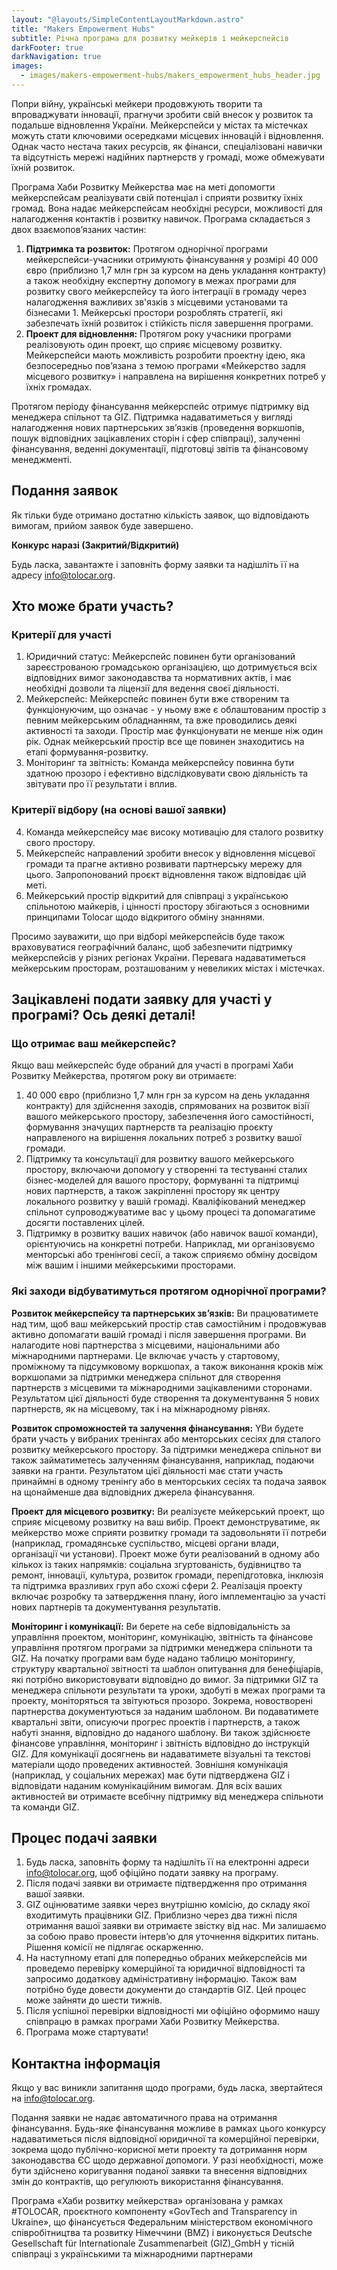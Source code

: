 ```yaml
---
layout: "@layouts/SimpleContentLayoutMarkdown.astro"
title: "Makers Empowerment Hubs"
subtitle: Річна програма для розвитку мейкерів і мейкерспейсів
darkFooter: true
darkNavigation: true
images:
  - images/makers-empowerment-hubs/makers_empowerment_hubs_header.jpg
---
```


Попри війну, українські мейкери продовжують творити та впроваджувати інновації, прагнучи зробити свій внесок у розвиток та подальше відновлення України. Мейкерспейси у містах та містечках можуть стати ключовими осередками місцевих інновацій і відновлення. Однак часто нестача таких ресурсів, як фінанси, спеціалізовані навички та відсутність мережі надійних партнерств у громаді, може обмежувати їхній розвиток.

Програма Хаби Розвитку Мейкерства має на меті допомогти мейкерспейсам реалізувати свій потенціал і сприяти розвитку їхніх громад. Вона надає мейкерспейсам необхідні ресурси, можливості для налагодження контактів і розвитку навичок. Програма складається з двох взаємопов’язаних частин:

1. **Підтримка та розвиток:** Протягом однорічної програми мейкерспейси-учасники отримують фінансування у розмірі 40 000 євро (приблизно 1,7 млн грн за курсом на день укладання контракту)  а також необхідну експертну допомогу в межах програми для розвитку свого мейкерспейсу та його інтеграції в громаду через  налагодження важливих зв'язків з місцевими установами та бізнесами 1. Мейкерські простори розроблять стратегії, які забезпечать їхній розвиток і стійкість після завершення програми.
2. **Проект для відновлення:** Протягом року учасники програми реалізовують один проект, що сприяє місцевому розвитку. Мейкерспейси мають можливість розробити проектну ідею, яка безпосередньо пов’язана з темою програми «Мейкерство задля місцевого розвитку» і направлена на вирішення конкретних потреб у їхніх громадах. 

Протягом періоду фінансування мейкерспейс отримує підтримку від менеджера спільнот та GIZ. Підтримка надаватиметься у вигляді налагодження нових партнерських зв’язків (проведення воркшопів, пошук відповідних зацікавлених сторін і сфер співпраці), залученні фінансування, веденні документації, підготовці звітів та фінансовому менеджменті.

## Подання заявок
Як тільки буде отримано достатню кількість заявок, що відповідають вимогам, прийом заявок буде завершено.

**Конкурс наразі (Закритий/Відкритий)**

Будь ласка, завантажте і заповніть форму заявки та надішліть її на адресу [info@tolocar.org](mailto:info@tolocar.org).

## Хто може брати участь?

### Критерії для участі

1. Юридичний статус: Мейкерспейс повинен бути організований зареєстрованою громадською організацією, що дотримується всіх відповідних вимог законодавства та нормативних актів, і має необхідні дозволи та ліцензії для ведення своєї діяльності.
2. Мейкерспейс: Мейкерспейс повинен бути вже створеним та функціонуючим, що означає - у ньому вже є облаштованим простір з певним мейкерським обладнанням, та вже проводились деякі активності та заходи. Простір має функціонувати не менше ніж один рік. Однак мейкерський простір все ще повинен знаходитись на етапі формування-розвитку.
3. Моніторинг та звітність: Команда мейкерспейсу повинна бути здатною прозоро і ефективно відслідковувати свою діяльність та звітувати про її результати і вплив.

### Критерії відбору (на основі вашої заявки)

4. Команда мейкерспейсу має високу мотивацію для сталого розвитку свого простору.
5. Мейкерспейс направлений зробити внесок у відновлення місцевої громади та прагне активно розвивати партнерську мережу для цього. Запропонований проєкт відновлення також відповідає цій меті. 
6. Мейкерський простір відкритий для співпраці з українською спільнотою майкерів, і цінності простору збігаються з основними принципами Tolocar щодо відкритого обміну знаннями.
 
Просимо зауважити, що при відборі мейкерспейсів буде також враховуватися географічний баланс, щоб забезпечити підтримку мейкерспейсів у різних регіонах України. Перевага надаватиметься мейкерським просторам, розташованим у невеликих містах і містечках.


## Зацікавлені подати заявку для участі у програмі? Ось деякі деталі!

### Що отримає ваш мейкерспейс?
Якщо ваш мейкерспейс буде обраний для участі в програмі Хаби Розвитку Мейкерства, протягом року ви отримаєте:

1. 40 000 євро (приблизно 1,7 млн грн за курсом на день укладання контракту) для здійснення заходів, спрямованих на розвиток візії вашого мейкерського простору, забезпечення його самостійності, формування значущих партнерств та реалізацію проєкту направленого на вирішення локальних потреб з розвитку вашої громади.
2. Підтримку та консультації для розвитку вашого мейкерського простору, включаючи допомогу у створенні та тестуванні сталих бізнес-моделей для вашого простору, формуванні та підтримці нових партнерств, а також закріпленні простору як центру локального розвитку у вашій громаді. Кваліфікований менеджер спільнот супроводжуватиме вас у цьому процесі та допомагатиме досягти поставлених цілей.
3. Підтримку в розвитку ваших навичок (або навичок вашої команди), орієнтуючись на конкретні потреби. Наприклад, ми організовуємо менторські або тренінгові сесії, а також сприяємо обміну досвідом між вашим і іншими мейкерськими просторами.


### Які заходи відбуватимуться протягом однорічної програми?

**Розвиток мейкерспейсу та партнерських зв’язків:** Ви працюватимете над тим, щоб ваш мейкерський простір став самостійним і продовжував активно допомагати вашій громаді і після завершення програми. Ви налагодите нові партнерства з місцевими, національними або міжнародними партнерами. Це включає участь у стартовому, проміжному та підсумковому воркшопах, а також виконання кроків між воркшопами за підтримки менеджера спільнот для створення партнерств з місцевими та міжнародними зацікавленими сторонами. Результатом цієї діяльності буде створення та документування 5 нових партнерств, як на місцевому, так і на міжнародному рівнях.

**Розвиток спроможностей та залучення фінансування:** YВи будете брати участь у вибраних тренінгах або менторських сесіях для сталого розвитку мейкерського простору. За підтримки менеджера спільнот ви також займатиметесь залученням фінансування, наприклад, подаючи заявки на гранти. Результатом цієї діяльності має стати участь принаймні в одному тренінгу або в менторських сесіях та подача заявок на щонайменше два відповідних джерела фінансування.

**Проект для місцевого розвитку:** Ви реалізуєте мейкерський проект, що сприяє місцевому розвитку на ваш вибір. Проект демонструватиме, як мейкерство може сприяти розвитку громади та задовольняти її потреби (наприклад, громадянське суспільство, місцеві органи влади, організації чи установи). Проект може бути реалізований в одному або кількох із таких напрямків: соціальна згуртованість, будівництво та ремонт, інновації, культура, розвиток громади, перепідготовка, інклюзія та підтримка вразливих груп або схожі сфери 2. Реалізація проекту включає розробку та затвердження плану, його імплементацію за участі нових партнерів та документування результатів.

**Моніторинг і комунікації:** Ви берете на себе відповідальність за управління проектом, моніторинг, комунікацію, звітність та фінансове управління протягом програми за підтримки менеджера спільноти та GIZ. На початку програми вам буде надано таблицю моніторингу, структуру квартальної звітності та шаблон опитування для бенефіціарів, які потрібно використовувати відповідно до вимог. За підтримки GIZ та менеджера спільноти результати та уроки, здобуті в межах програми та проекту, моніторяться та звітуються прозоро. Зокрема, новостворені партнерства документуються за наданим шаблоном. Ви подаватимете квартальні звіти, описуючи прогрес проектів і партнерств, а також набуті знання, відповідно до наданого шаблону. Ви також здійснюєте фінансове управління, моніторинг і звітність відповідно до інструкцій GIZ. Для комунікації досягнень ви надаватимете візуальні та текстові матеріали щодо проведених активностей. Зовнішня комунікація (наприклад, у соціальних мережах) має бути підтверджена GIZ і відповідати наданим комунікаційним вимогам. 
Для всіх ваших активностей ви отримаєте всебічну підтримку від менеджера спільноти та команди GIZ.


## Процес подачі заявки
1. Будь ласка, заповніть форму та надішліть її на електронні адреси [info@tolocar.org](mailto:info@tolocar.org), щоб офіційно подати заявку на програму.
2. Після подачі заявки ви отримаєте підтвердження про отримання вашої заявки.
3. GIZ оцінюватиме заявки через внутрішню комісію, до складу якої входитимуть працівники GIZ. Приблизно через два тижні після отримання вашої заявки ви отримаєте звістку від нас. Ми залишаємо за собою право провести інтерв’ю для уточнення відкритих питань. Рішення комісії не підлягає оскарженню. 
4. На наступному етапі для попередньо обраних мейкерспейсів ми проведемо перевірку комерційної та юридичної відповідності та запросимо додаткову адміністративну інформацію. Також вам потрібно буде довести документи до стандартів GIZ. Цей процес може зайняти до шести тижнів.
5. Після успішної перевірки відповідності ми офіційно оформимо нашу співпрацю в рамках програми Хаби Розвитку Мейкерства.
6. Програма може стартувати!

## Контактна інформація
Якщо у вас виникли запитання щодо програми, будь ласка, звертайтеся на [info@tolocar.org](mailto:info@tolocar.org).

Подання заявки не надає автоматичного права на отримання фінансування. Будь-яке фінансування можливе в рамках цього конкурсу надаватиметься після відповідної юридичної та комерційної перевірки, зокрема щодо публічно-корисної мети проекту та дотримання норм законодавства ЄС щодо державної допомоги. У разі необхідності, може бути здійснено коригування поданої заявки та внесення відповідних змін до контрактів, що регулюють використання фінансування.

Програма «Хаби розвитку мейкерства» організована у рамках #TOLOCAR, проєктного компоненту «GovTech and Transparency in Ukraine», що фінансується Федеральним міністерством економічного співробітництва та розвитку Німеччини (BMZ) і виконується Deutsche Gesellschaft für Internationale Zusammenarbeit (GIZ)_GmbH у тісній співпраці з українськими та міжнародними партнерами
